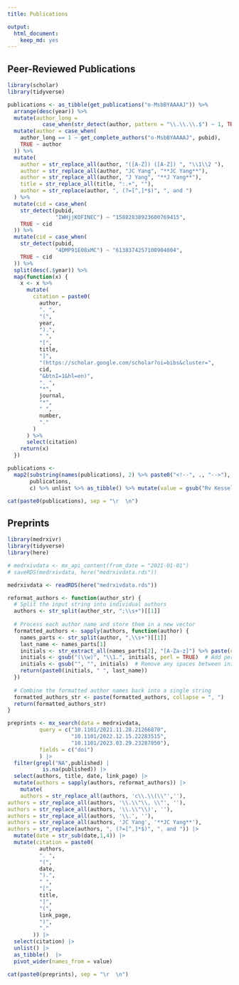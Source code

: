```yaml
---
title: Publications

output:
  html_document:
    keep_md: yes
---
```


## Peer-Reviewed Publications
```r
library(scholar)
library(tidyverse)

publications <- as_tibble(get_publications("o-MsbBYAAAAJ")) %>%
  arrange(desc(year)) %>%
  mutate(author_long =
           case_when(str_detect(author, pattern = "\\.\\.\\.$") ~ 1, TRUE ~ 0)) %>%
  mutate(author = case_when(
    author_long == 1 ~ get_complete_authors("o-MsbBYAAAAJ", pubid),
    TRUE ~ author
  )) %>%
  mutate(
    author = str_replace_all(author, "([A-Z]) ([A-Z]) ", "\\1\\2 "),
    author = str_replace_all(author, "JC Yang", "**JC Yang**"),
    author = str_replace_all(author, "J Yang", "**J Yang**"),
    title = str_replace_all(title, ":.+", ""),
    author = str_replace(author, ", (?=[^,]*$)", ", and ")
  ) %>%
  mutate(cid = case_when(
    str_detect(pubid,
               "IWHjjKOFINEC") ~ "15882838923600769415",
    TRUE ~ cid
  )) %>%
  mutate(cid = case_when(
    str_detect(pubid,
               "4DMP91E08xMC") ~ "6138374257100904004",
    TRUE ~ cid
  )) %>%
  split(desc(.$year)) %>%
  map(function(x) {
    x <- x %>%
      mutate(
        citation = paste0(
          author,
          ". ",
          "(",
          year,
          ").",
          " ",
          "[",
          title,
          "]",
          "(https://scholar.google.com/scholar?oi=bibs&cluster=",
          cid,
          "&btnI=1&hl=en)",
          ". ",
          "*",
          journal,
          "*",
          " ",
          number,
          "."
        )
      ) %>%
      select(citation)
    return(x)
  })

publications <-
  map2(substring(names(publications), 2) %>% paste0("<!--", ., "-->"),
       publications,
       c) %>% unlist %>% as_tibble() %>% mutate(value = gsub("Rv Kessel", "R van Kessel", value)) %>% pivot_wider(names_from = value) 
```
```r
cat(paste0(publications), sep = "\r  \n")
```  

## Preprints
```r
library(medrxivr)
library(tidyverse)
library(here)

# medrxivdata <- mx_api_content(from_date = "2021-01-01")
# saveRDS(medrxivdata, here("medrxivdata.rds"))

medrxivdata <- readRDS(here("medrxivdata.rds"))

reformat_authors <- function(author_str) {
  # Split the input string into individual authors
  authors <- str_split(author_str, ";\\s+")[[1]]
  
  # Process each author name and store them in a new vector
  formatted_authors <- sapply(authors, function(author) {
    names_parts <- str_split(author, ",\\s+")[[1]]
    last_name <- names_parts[1]
    initials <- str_extract_all(names_parts[2], "[A-Za-z]") %>% paste(collapse = "")
    initials <- gsub("(\\w)", "\\1.", initials, perl = TRUE)  # Add periods after each initial
    initials <- gsub("", "", initials)  # Remove any spaces between initials
    return(paste0(initials, " ", last_name))
  })
  
  # Combine the formatted author names back into a single string
  formatted_authors_str <- paste(formatted_authors, collapse = ", ")
  return(formatted_authors_str)
}

preprints <- mx_search(data = medrxivdata,
          query = c("10.1101/2021.11.28.21266870",
                    "10.1101/2022.12.15.22283515",
                    "10.1101/2023.03.29.23287850"), 
          fields = c("doi")
          ) |> 
  filter(grepl("NA",published) |
           is.na(published)) |> 
  select(authors, title, date, link_page) |> 
  mutate(authors = sapply(authors, reformat_authors)) |> 
    mutate(
    authors = str_replace_all(authors, 'c\\.\\(\\"',''),
authors = str_replace_all(authors, '\\.\\"\\, \\"', ''),
authors = str_replace_all(authors, '\\.\\"\\)', ''),
authors = str_replace_all(authors, '\\.', ''),
authors = str_replace_all(authors, 'JC Yang', '**JC Yang**'),
authors = str_replace(authors, ", (?=[^,]*$)", ", and ")) |> 
  mutate(date = str_sub(date,1,4)) |> 
  mutate(citation = paste0(
          authors,
          ". ",
          "(",
          date,
          ").",
          " ",
          "[",
          title,
          "]",
          "(",
          link_page,
          ")",
          "."
        )) |> 
  select(citation) |> 
  unlist() |> 
  as_tibble()  |>
  pivot_wider(names_from = value) 

```
```r
cat(paste0(preprints), sep = "\r  \n")
``` 
